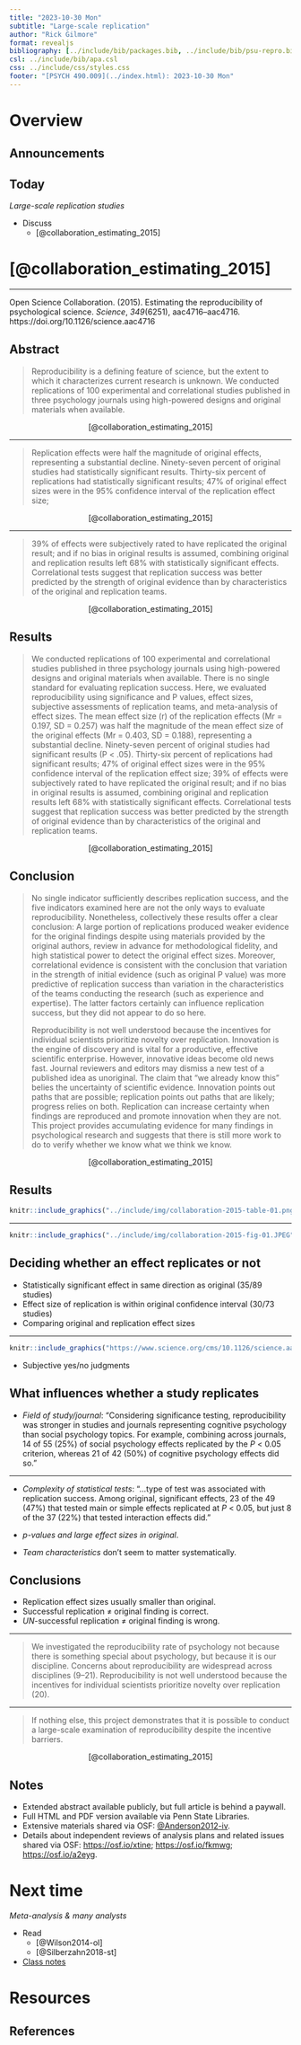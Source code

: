 ```yaml
---
title: "2023-10-30 Mon"
subtitle: "Large-scale replication"
author: "Rick Gilmore"
format: revealjs
bibliography: [../include/bib/packages.bib, ../include/bib/psu-repro.bib]
csl: ../include/bib/apa.csl
css: ../include/css/styles.css
footer: "[PSYCH 490.009](../index.html): 2023-10-30 Mon"
---
```


# Overview

## Announcements

## Today

*Large-scale replication studies*

- Discuss
    - [@collaboration_estimating_2015]

# [@collaboration_estimating_2015]

---

Open Science Collaboration. (2015). Estimating the reproducibility of psychological science. *Science*, *349*(6251), aac4716–aac4716. https://doi.org/10.1126/science.aac4716

## Abstract

>Reproducibility is a defining feature of science, but the extent to which it characterizes current research is unknown. We conducted replications of 100 experimental and correlational studies published in three psychology journals using high-powered designs and original materials when available. 

<p style="text-align:center;">
[@collaboration_estimating_2015]
</p>

---

>Replication effects were half the magnitude of original effects, representing a substantial decline. Ninety-seven percent of original studies had statistically significant results. Thirty-six percent of replications had statistically significant results; 47% of original effect sizes were in the 95% confidence interval of the replication effect size; 

<p style="text-align:center;">
[@collaboration_estimating_2015]
</p>

---

>39% of effects were subjectively rated to have replicated the original result; and if no bias in original results is assumed, combining original and replication results left 68% with statistically significant effects. Correlational tests suggest that replication success was better predicted by the strength of original evidence than by characteristics of the original and replication teams.

<p style="text-align:center;">
[@collaboration_estimating_2015]
</p>

## Results {.scrollable}

>We conducted replications of 100 experimental and correlational studies published in three psychology journals using high-powered designs and original materials when available. There is no single standard for evaluating replication success. Here, we evaluated reproducibility using significance and P values, effect sizes, subjective assessments of replication teams, and meta-analysis of effect sizes. The mean effect size (r) of the replication effects (Mr = 0.197, SD = 0.257) was half the magnitude of the mean effect size of the original effects (Mr = 0.403, SD = 0.188), representing a substantial decline. Ninety-seven percent of original studies had significant results (P < .05). Thirty-six percent of replications had significant results; 47% of original effect sizes were in the 95% confidence interval of the replication effect size; 39% of effects were subjectively rated to have replicated the original result; and if no bias in original results is assumed, combining original and replication results left 68% with statistically significant effects. Correlational tests suggest that replication success was better predicted by the strength of original evidence than by characteristics of the original and replication teams.
>

<p style="text-align:center;">
[@collaboration_estimating_2015]
</p>

## Conclusion {.scrollable}

>No single indicator sufficiently describes replication success, and the five indicators examined here are not the only ways to evaluate reproducibility. Nonetheless, collectively these results offer a clear conclusion: A large portion of replications produced weaker evidence for the original findings despite using materials provided by the original authors, review in advance for methodological fidelity, and high statistical power to detect the original effect sizes. Moreover, correlational evidence is consistent with the conclusion that variation in the strength of initial evidence (such as original P value) was more predictive of replication success than variation in the characteristics of the teams conducting the research (such as experience and expertise). The latter factors certainly can influence replication success, but they did not appear to do so here.
>
>Reproducibility is not well understood because the incentives for individual scientists prioritize novelty over replication. Innovation is the engine of discovery and is vital for a productive, effective scientific enterprise. However, innovative ideas become old news fast. Journal reviewers and editors may dismiss a new test of a published idea as unoriginal. The claim that “we already know this” belies the uncertainty of scientific evidence. Innovation points out paths that are possible; replication points out paths that are likely; progress relies on both. Replication can increase certainty when findings are reproduced and promote innovation when they are not. This project provides accumulating evidence for many findings in psychological research and suggests that there is still more work to do to verify whether we know what we think we know.

<p style="text-align:center;">
[@collaboration_estimating_2015]
</p>

## Results

```r
knitr::include_graphics("../include/img/collaboration-2015-table-01.png")
```

---

```r
knitr::include_graphics("../include/img/collaboration-2015-fig-01.JPEG")
```

## Deciding whether an effect replicates or not

- Statistically significant effect in same direction as original (35/89 studies)
- Effect size of replication is within original confidence interval (30/73 studies)
- Comparing original and replication effect sizes

---

```r
knitr::include_graphics("https://www.science.org/cms/10.1126/science.aac4716/asset/82f22975-91c8-4779-865b-6ed0650601cd/assets/graphic/349_aac4716_fa.jpeg")
```

- Subjective yes/no judgments

## What influences whether a study replicates

- *Field of study/journal*: "Considering significance testing, reproducibility was stronger in studies and journals representing cognitive psychology than social psychology topics. For example, combining across journals, 14 of 55 (25%) of social psychology effects replicated by the *P* < 0.05 criterion, whereas 21 of 42 (50%) of cognitive psychology effects did so."

---

- *Complexity of statistical tests*: "...type of test was associated with replication success. Among original, significant effects, 23 of the 49 (47%) that tested main or simple effects replicated at *P* < 0.05, but just 8 of the 37 (22%) that tested interaction effects did."

- *p-values and large effect sizes in original*.
- *Team characteristics* don't seem to matter systematically.

## Conclusions

- Replication effect sizes usually smaller than original.
- Successful replication ≠ original finding is correct.
- *UN*-successful replication ≠ original finding is wrong.

---

>We investigated the reproducibility rate of psychology not because there is something special about psychology, but because it is our discipline. Concerns about reproducibility are widespread across disciplines (9–21). Reproducibility is not well understood because the incentives for individual scientists prioritize novelty over replication (20). 

---

>If nothing else, this project demonstrates that it is possible to conduct a large-scale examination of reproducibility despite the incentive barriers.

<p style="text-align:center;">
[@collaboration_estimating_2015]
</p>

## Notes

- Extended abstract available publicly, but full article is behind a paywall.
- Full HTML and PDF version available via Penn State Libraries.
- Extensive materials shared via OSF: [@Anderson2012-iv](http://dx.doi.org/10.17605/OSF.IO/EZCUJ).
- Details about independent reviews of analysis plans and related issues shared via OSF: <https://osf.io/xtine>; <https://osf.io/fkmwg>; <https://osf.io/a2eyg>. 

# Next time

*Meta-analysis & many analysts*

- Read
    - [@Wilson2014-ol]
    - [@Silberzahn2018-st]
- [Class notes](notes/wk11-2023-11-01.qmd)

# Resources

## References